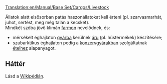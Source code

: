 [[Translation:en/Manual/Base Set/Cargos/Livestock]]

{{hu/Rakomány|név=Állat
|kép=en/Livestock.png
|termeli=[[hu/Manual/Base Set/Industries/Farm|farm]] - szubarktikus és szubtrópusi éghajlaton
|fogadja=&nbsp;
* mérsékelt éghajlaton: [[hu/Manual/Base Set/Industries/Gyár|gyár]],<br/>
* szubarktikus éghajlaton: [[hu/Manual/Base Set/Industries/Konzervgyár|konzervgyár]]
}}

Állatok alatt elsősorban patás haszonállatokat kell érteni  (pl. szarvasmarhát, juhot, sertést, meg még talán a kecskét).<br/>

Mindkét szóba jövő klímán [[hu/Manual/Base Set/Industries/Farm|farmon]] nevelődnek, és:
* mérsékelt éghajlaton [[hu/Manual/Base Set/Industries/Gyár|gyárba]] kerülnek [[hu/Manual/Base Set/Cargos/Áru|áru]] (pl. hústermékek) készítésére;
* szubarktikus éghajlaton pedig a [[hu/Manual/Base Set/Industries/Konzervgyár|konzervgyárakban]] szolgáltatnak [[hu/Manual/Base Set/Cargos/Étel|ételhez]] alapanyagot.

== Háttér ==
Lásd a [http://hu.wikipedia.org/wiki/Haszonállat Wikipédián].

{{hu/Navbox Rakomány}}